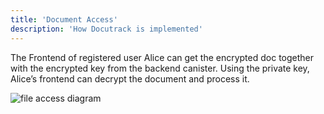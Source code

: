 ```yaml
---
title: 'Document Access'
description: 'How Docutrack is implemented'
---
```

The Frontend of registered user Alice can get the encrypted doc together with the encrypted key from the backend canister.
Using the private key, Alice’s frontend can decrypt the document and process it.

![file access diagram](https://github.com/icp-hub-it/ic-docutrack/raw/main/docs/images/file-access.png)